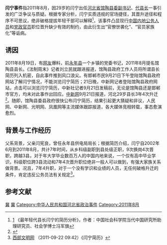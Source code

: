 '''闫宁事件'''指2011年8月，因29岁的闫宁出任[[河北省|河北省]][[馆陶县|馆陶县]][[黨委書記|委副书记]]、[[县长|代县长]]一事引发的广泛争议与质疑。根据专家分析，闫宁实质违规的官场捷径，其晋升途径和程序不可思议，绝非破格提拔年轻干部可以解释<ref>[http://finance.ifeng.com/money/roll/20110926/4676964.shtml] {{Wayback|url=http://finance.ifeng.com/money/roll/20110926/4676964.shtml |date=20140127163108 }}《最年轻代县长闫宁的简历分析》，作者：中国社会科学院当代中国研究所助理研究员、社会学博士冯军旗</ref>，该事件凸显现行[[中华人民共和国公务员|中国内地公务人员]]和[[中華人民共和國政府|党政官员]]职位晋升缺少有效的制约，由此衍生出“官僚世袭化”、“官员家族化”等诟病。

==诱因==
2011年8月19日，有[[网友|网友]]爆料，前[[永年县_(隋朝)|永年县]]一个乡镇的党委书记，2011年8月提名馆陶县县长。《法制周末》记者刘立民就跟进报道，馆陶县政府工作人员将所谓县长简历列入机密，自此事件推到风口浪尖。有邯郸市民9月21日下午登陆馆陶县政府网站了解闫宁情况，不能浏览闫宁简历；21日晚，中新网记者登陆馆陶县政府网站，点击可以浏览闫宁简历，中新社记者9月21日发稿前，无论是馆陶县还是邯郸市官方，均未对此事作出回应。[[中国新闻社|中新网]]9月21日报道，河北29岁县长3年4次升迁<ref>{{Cite web |url=http://politics.people.com.cn/GB/15721637.html |title=存档副本 |access-date=2011-09-26 |archive-date=2016-03-04 |archive-url=https://web.archive.org/web/20160304075634/http://politics.people.com.cn/GB/15721637.html |dead-url=no }}</ref>。随即，馆陶县委县政府很快公布闫宁简历，结果引起更大猜疑和非议，人民网、中新网、光明网、凤凰网等主流媒体跟踪报道，各大媒体竞相转载，事态愈演愈烈。

==背景与工作经历==
父系背景，父亲闫宪良，曾任永年县供电局局长；根据简历介绍，闫宁自2002年6月到2011年8月，共计7年时间，从乡科级副职到县处级正职，9次换岗4次晋职，跨越3县，对于年大学毕业数百万人的中国内地来说，一个仅有高中毕业学识，科级职位跨3县流动和7年4次晋升职位绝非一般人可以做到，有强大家族关系做背景。况且，7年4升职，对于一个没有学识和业绩的人员，无任何破格升迁的条件，肯定违反公务员法有关规定<ref>[http://www.wmxa.cn/a/201109/6984.html 西部文明网] {{Wayback|url=http://www.wmxa.cn/a/201109/6984.html |date=20120626230228 }}（2011-09-22 09:42）《闫宁简历》</ref>。

==参考文献==
{{Reflist|2}}

[[Category:2011年中国政治事件|冀]]
[[Category:中华人民共和国地方政府丑闻|冀]]
[[Category:中华人民共和国河北省政治事件|Category:中华人民共和国河北省政治事件]]
[[Category:2011年8月|Category:2011年8月]]